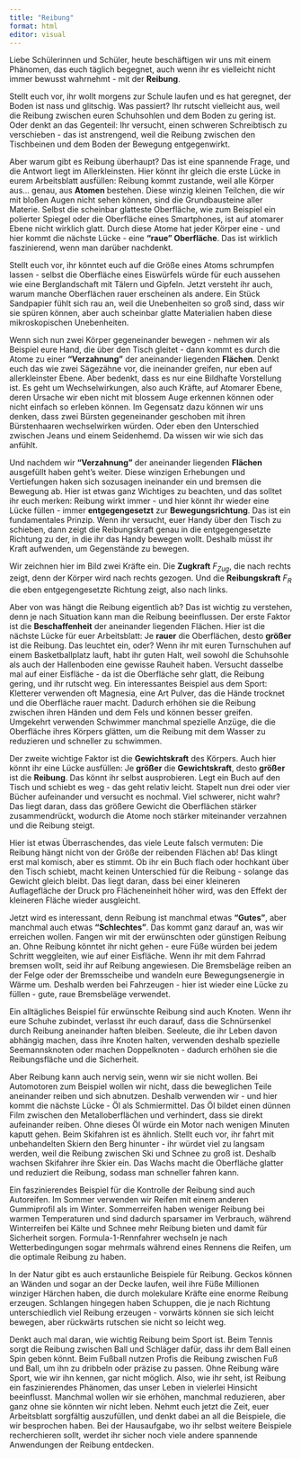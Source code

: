 ```yaml
---
title: "Reibung"
format: html
editor: visual
---
```


Liebe Schülerinnen und Schüler, heute beschäftigen wir uns mit einem Phänomen, das euch täglich begegnet, auch wenn ihr es vielleicht nicht immer bewusst wahrnehmt - mit der **Reibung**.

Stellt euch vor, ihr wollt morgens zur Schule laufen und es hat geregnet, der Boden ist nass und glitschig. Was passiert? Ihr rutscht vielleicht aus, weil die Reibung zwischen euren Schuhsohlen und dem Boden zu gering ist. Oder denkt an das Gegenteil: Ihr versucht, einen schweren Schreibtisch zu verschieben - das ist anstrengend, weil die Reibung zwischen den Tischbeinen und dem Boden der Bewegung entgegenwirkt.

Aber warum gibt es Reibung überhaupt? Das ist eine spannende Frage, und die Antwort liegt im Allerkleinsten. Hier könnt ihr gleich die erste Lücke in eurem Arbeitsblatt ausfüllen: Reibung kommt zustande, weil alle Körper aus... genau, aus **Atomen** bestehen. Diese winzig kleinen Teilchen, die wir mit bloßen Augen nicht sehen können, sind die Grundbausteine aller Materie. Selbst die scheinbar glatteste Oberfläche, wie zum Beispiel ein polierter Spiegel oder die Oberfläche eines Smartphones, ist auf atomarer Ebene nicht wirklich glatt. Durch diese Atome hat jeder Körper eine - und hier kommt die nächste Lücke - eine **"raue" Oberfläche**. Das ist wirklich faszinierend, wenn man darüber nachdenkt.

Stellt euch vor, ihr könntet euch auf die Größe eines Atoms schrumpfen lassen - selbst die Oberfläche eines Eiswürfels würde für euch aussehen wie eine Berglandschaft mit Tälern und Gipfeln. Jetzt versteht ihr auch, warum manche Oberflächen rauer erscheinen als andere. Ein Stück Sandpapier fühlt sich rau an, weil die Unebenheiten so groß sind, dass wir sie spüren können, aber auch scheinbar glatte Materialien haben diese mikroskopischen Unebenheiten.

Wenn sich nun zwei Körper gegeneinander bewegen - nehmen wir als Beispiel eure Hand, die über den Tisch gleitet - dann kommt es durch die Atome zu einer **"Verzahnung"** der aneinander liegenden **Flächen**. Denkt euch das wie zwei Sägezähne vor, die ineinander greifen, nur eben auf allerkleinster Ebene. Aber bedenkt, dass es nur eine Bildhafte Vorstellung ist. Es geht um Wechselwirkungen, also auch Kräfte, auf Atomarer Ebene, deren Ursache wir eben nicht mit blossem Auge erkennen können oder nicht einfach so erleben können. Im Gegensatz dazu können wir uns denken, dass zwei Bürsten gegeneinander geschoben mit ihren Bürstenhaaren wechselwirken würden. Oder eben den Unterschied zwischen Jeans und einem Seidenhemd. Da wissen wir wie sich das anfühlt.

Und nachdem wir **"Verzahnung"** der aneinander liegenden **Flächen** ausgefüllt haben geht's weiter. Diese winzigen Erhebungen und Vertiefungen haken sich sozusagen ineinander ein und bremsen die Bewegung ab. Hier ist etwas ganz Wichtiges zu beachten, und das solltet ihr euch merken: Reibung wirkt immer - und hier könnt ihr wieder eine Lücke füllen - immer **entgegengesetzt** zur **Bewegungsrichtung**. Das ist ein fundamentales Prinzip. Wenn ihr versucht, euer Handy über den Tisch zu schieben, dann zeigt die Reibungskraft genau in die entgegengesetzte Richtung zu der, in die ihr das Handy bewegen wollt. Deshalb müsst ihr Kraft aufwenden, um Gegenstände zu bewegen.

Wir zeichnen hier im Bild zwei Kräfte ein. Die **Zugkraft** $F_{Zug}$, die nach rechts zeigt, denn der Körper wird nach rechts gezogen. Und die **Reibungskraft** $F_R$ die eben entgegengesetzte Richtung zeigt, also nach links.

Aber von was hängt die Reibung eigentlich ab? Das ist wichtig zu verstehen, denn je nach Situation kann man die Reibung beeinflussen. Der erste Faktor ist die **Beschaffenheit** der aneinander liegenden Flächen. Hier ist die nächste Lücke für euer Arbeitsblatt: Je **rauer** die Oberflächen, desto **größer** ist die Reibung. Das leuchtet ein, oder? Wenn ihr mit euren Turnschuhen auf einem Basketballplatz lauft, habt ihr guten Halt, weil sowohl die Schuhsohle als auch der Hallenboden eine gewisse Rauheit haben. Versucht dasselbe mal auf einer Eisfläche - da ist die Oberfläche sehr glatt, die Reibung gering, und ihr rutscht weg. Ein interessantes Beispiel aus dem Sport: Kletterer verwenden oft Magnesia, eine Art Pulver, das die Hände trocknet und die Oberfläche rauer macht. Dadurch erhöhen sie die Reibung zwischen ihren Händen und dem Fels und können besser greifen. Umgekehrt verwenden Schwimmer manchmal spezielle Anzüge, die die Oberfläche ihres Körpers glätten, um die Reibung mit dem Wasser zu reduzieren und schneller zu schwimmen.

Der zweite wichtige Faktor ist die **Gewichtskraft** des Körpers. Auch hier könnt ihr eine Lücke ausfüllen: Je **größer** die **Gewichtskraft**, desto **größer** ist die **Reibung**. Das könnt ihr selbst ausprobieren. Legt ein Buch auf den Tisch und schiebt es weg - das geht relativ leicht. Stapelt nun drei oder vier Bücher aufeinander und versucht es nochmal. Viel schwerer, nicht wahr? Das liegt daran, dass das größere Gewicht die Oberflächen stärker zusammendrückt, wodurch die Atome noch stärker miteinander verzahnen und die Reibung steigt.

Hier ist etwas Überraschendes, das viele Leute falsch vermuten: Die Reibung hängt nicht von der Größe der reibenden Flächen ab! Das klingt erst mal komisch, aber es stimmt. Ob ihr ein Buch flach oder hochkant über den Tisch schiebt, macht keinen Unterschied für die Reibung - solange das Gewicht gleich bleibt. Das liegt daran, dass bei einer kleineren Auflagefläche der Druck pro Flächeneinheit höher wird, was den Effekt der kleineren Fläche wieder ausgleicht.

Jetzt wird es interessant, denn Reibung ist manchmal etwas **"Gutes"**, aber manchmal auch etwas **"Schlechtes"**. Das kommt ganz darauf an, was wir erreichen wollen. Fangen wir mit der erwünschten oder günstigen Reibung an. Ohne Reibung könntet ihr nicht gehen - eure Füße würden bei jedem Schritt weggleiten, wie auf einer Eisfläche. Wenn ihr mit dem Fahrrad bremsen wollt, seid ihr auf Reibung angewiesen. Die Bremsbeläge reiben an der Felge oder der Bremsscheibe und wandeln eure Bewegungsenergie in Wärme um. Deshalb werden bei Fahrzeugen - hier ist wieder eine Lücke zu füllen - gute, raue Bremsbeläge verwendet.

Ein alltägliches Beispiel für erwünschte Reibung sind auch Knoten. Wenn ihr eure Schuhe zubindet, verlasst ihr euch darauf, dass die Schnürsenkel durch Reibung aneinander haften bleiben. Seeleute, die ihr Leben davon abhängig machen, dass ihre Knoten halten, verwenden deshalb spezielle Seemannsknoten oder machen Doppelknoten - dadurch erhöhen sie die Reibungsfläche und die Sicherheit.

Aber Reibung kann auch nervig sein, wenn wir sie nicht wollen. Bei Automotoren zum Beispiel wollen wir nicht, dass die beweglichen Teile aneinander reiben und sich abnutzen. Deshalb verwenden wir - und hier kommt die nächste Lücke - Öl als Schmiermittel. Das Öl bildet einen dünnen Film zwischen den Metalloberflächen und verhindert, dass sie direkt aufeinander reiben. Ohne dieses Öl würde ein Motor nach wenigen Minuten kaputt gehen. Beim Skifahren ist es ähnlich. Stellt euch vor, ihr fahrt mit unbehandelten Skiern den Berg hinunter - ihr würdet viel zu langsam werden, weil die Reibung zwischen Ski und Schnee zu groß ist. Deshalb wachsen Skifahrer ihre Skier ein. Das Wachs macht die Oberfläche glatter und reduziert die Reibung, sodass man schneller fahren kann.

Ein faszinierendes Beispiel für die Kontrolle der Reibung sind auch Autoreifen. Im Sommer verwenden wir Reifen mit einem anderen Gummiprofil als im Winter. Sommerreifen haben weniger Reibung bei warmen Temperaturen und sind dadurch sparsamer im Verbrauch, während Winterreifen bei Kälte und Schnee mehr Reibung bieten und damit für Sicherheit sorgen. Formula-1-Rennfahrer wechseln je nach Wetterbedingungen sogar mehrmals während eines Rennens die Reifen, um die optimale Reibung zu haben.

In der Natur gibt es auch erstaunliche Beispiele für Reibung. Geckos können an Wänden und sogar an der Decke laufen, weil ihre Füße Millionen winziger Härchen haben, die durch molekulare Kräfte eine enorme Reibung erzeugen. Schlangen hingegen haben Schuppen, die je nach Richtung unterschiedlich viel Reibung erzeugen - vorwärts können sie sich leicht bewegen, aber rückwärts rutschen sie nicht so leicht weg.

Denkt auch mal daran, wie wichtig Reibung beim Sport ist. Beim Tennis sorgt die Reibung zwischen Ball und Schläger dafür, dass ihr dem Ball einen Spin geben könnt. Beim Fußball nutzen Profis die Reibung zwischen Fuß und Ball, um ihn zu dribbeln oder präzise zu passen. Ohne Reibung wäre Sport, wie wir ihn kennen, gar nicht möglich. Also, wie ihr seht, ist Reibung ein faszinierendes Phänomen, das unser Leben in vielerlei Hinsicht beeinflusst. Manchmal wollen wir sie erhöhen, manchmal reduzieren, aber ganz ohne sie könnten wir nicht leben. Nehmt euch jetzt die Zeit, euer Arbeitsblatt sorgfältig auszufüllen, und denkt dabei an all die Beispiele, die wir besprochen haben. Bei der Hausaufgabe, wo ihr selbst weitere Beispiele recherchieren sollt, werdet ihr sicher noch viele andere spannende Anwendungen der Reibung entdecken.
